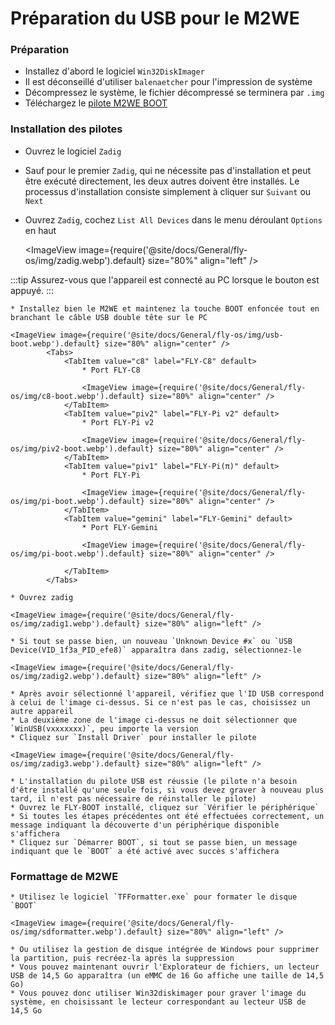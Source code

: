 
# Préparation du USB pour le M2WE

### Préparation

* Installez d'abord le logiciel `Win32DiskImager`
* Il est déconseillé d'utiliser `balenaetcher` pour l'impression de système
* Décompressez le système, le fichier décompressé se terminera par `.img`
* Téléchargez le [pilote M2WE BOOT](/docs/ResDownload/auxiliary_software/ "cliquez pour accéder")

### Installation des pilotes

* Ouvrez le logiciel `Zadig`
* Sauf pour le premier `Zadig`, qui ne nécessite pas d'installation et peut être exécuté directement, les deux autres doivent être installés. Le processus d'installation consiste simplement à cliquer sur `Suivant` ou `Next`
* Ouvrez `Zadig`, cochez `List All Devices` dans le menu déroulant `Options` en haut

    <ImageView image={require('@site/docs/General/fly-os/img/zadig.webp').default} size="80%" align="left" />

:::tip
Assurez-vous que l'appareil est connecté au PC lorsque le bouton est appuyé.
:::

    * Installez bien le M2WE et maintenez la touche BOOT enfoncée tout en branchant le câble USB double tête sur le PC

    <ImageView image={require('@site/docs/General/fly-os/img/usb-boot.webp').default} size="80%" align="center" />
            <Tabs>
                <TabItem value="c8" label="FLY-C8" default>
                    * Port FLY-C8

                    <ImageView image={require('@site/docs/General/fly-os/img/c8-boot.webp').default} size="80%" align="center" />
                </TabItem>
                <TabItem value="piv2" label="FLY-Pi v2" default>
                    * Port FLY-Pi v2

                    <ImageView image={require('@site/docs/General/fly-os/img/piv2-boot.webp').default} size="80%" align="center" />
                </TabItem>
                <TabItem value="piv1" label="FLY-Pi(π)" default>
                    * Port FLY-Pi

                    <ImageView image={require('@site/docs/General/fly-os/img/pi-boot.webp').default} size="80%" align="center" />
                </TabItem>
                <TabItem value="gemini" label="FLY-Gemini" default>
                    * Port FLY-Gemini

                    <ImageView image={require('@site/docs/General/fly-os/img/pi-boot.webp').default} size="80%" align="center" />

                </TabItem>
            </Tabs>

    * Ouvrez zadig

    <ImageView image={require('@site/docs/General/fly-os/img/zadig1.webp').default} size="80%" align="left" />

    * Si tout se passe bien, un nouveau `Unknown Device #x` ou `USB Device(VID_1f3a_PID_efe8)` apparaîtra dans zadig, sélectionnez-le

    <ImageView image={require('@site/docs/General/fly-os/img/zadig2.webp').default} size="80%" align="left" />

    * Après avoir sélectionné l'appareil, vérifiez que l'ID USB correspond à celui de l'image ci-dessus. Si ce n'est pas le cas, choisissez un autre appareil
    * La deuxième zone de l'image ci-dessus ne doit sélectionner que `WinUSB(vxxxxxxx)`, peu importe la version
    * Cliquez sur `Install Driver` pour installer le pilote

    <ImageView image={require('@site/docs/General/fly-os/img/zadig3.webp').default} size="80%" align="left" />

    * L'installation du pilote USB est réussie (le pilote n'a besoin d'être installé qu'une seule fois, si vous devez graver à nouveau plus tard, il n'est pas nécessaire de réinstaller le pilote)
    * Ouvrez le FLY-BOOT installé, cliquez sur `Vérifier le périphérique`
    * Si toutes les étapes précédentes ont été effectuées correctement, un message indiquant la découverte d'un périphérique disponible s'affichera
    * Cliquez sur `Démarrer BOOT`, si tout se passe bien, un message indiquant que le `BOOT` a été activé avec succès s'affichera

### Formattage de M2WE

    * Utilisez le logiciel `TFFormatter.exe` pour formater le disque `BOOT`

    <ImageView image={require('@site/docs/General/fly-os/img/sdformatter.webp').default} size="80%" align="left" />

    * Ou utilisez la gestion de disque intégrée de Windows pour supprimer la partition, puis recréez-la après la suppression
    * Vous pouvez maintenant ouvrir l'Explorateur de fichiers, un lecteur USB de 14,5 Go apparaîtra (un eMMC de 16 Go affiche une taille de 14,5 Go)
    * Vous pouvez donc utiliser Win32diskimager pour graver l'image du système, en choisissant le lecteur correspondant au lecteur USB de 14,5 Go
